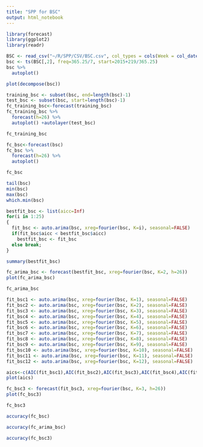 ```yaml
---
title: "SPP for BSC"
output: html_notebook
---
```


```r
library(forecast)
library(ggplot2)
library(readr)
```

```r
BSC <- read_csv("~/R/SPP/CSV/BSC.csv", col_types = cols(Week = col_date(format = "%Y-%m-%d")))
bsc <- ts(BSC[,2], freq=365.25/7, start=2015+219/365.25)
bsc %>%
  autoplot()
```

```r
plot(decompose(bsc))
```

```r
training_bsc <- subset(bsc, end=length(bsc)-1)
test_bsc <- subset(bsc, start=length(bsc)-1)
fc_training_bsc<-forecast(training_bsc)
fc_training_bsc %>%
  forecast(h=26) %>%
  autoplot() +autolayer(test_bsc)
```

```r
fc_training_bsc
```

```r
fc_bsc<-forecast(bsc)
fc_bsc %>%
  forecast(h=26) %>%
  autoplot()
```

```r
fc_bsc
```

```r
tail(bsc)
min(bsc)
max(bsc)
which.min(bsc)
```

```r
bestfit_bsc <- list(aicc=Inf)
for(i in 1:25)
{
  fit_bsc <- auto.arima(bsc, xreg=fourier(bsc, K=i), seasonal=FALSE)
  if(fit_bsc$aicc < bestfit_bsc$aicc)
    bestfit_bsc <- fit_bsc
  else break;
}
```

```r
summary(bestfit_bsc)
```

```r
fc_arima_bsc <- forecast(bestfit_bsc, xreg=fourier(bsc, K=2, h=26))
plot(fc_arima_bsc)
```

```r
fc_arima_bsc
```

```r
fit_bsc1 <- auto.arima(bsc, xreg=fourier(bsc, K=1), seasonal=FALSE)
fit_bsc2 <- auto.arima(bsc, xreg=fourier(bsc, K=2), seasonal=FALSE)
fit_bsc3 <- auto.arima(bsc, xreg=fourier(bsc, K=3), seasonal=FALSE)
fit_bsc4 <- auto.arima(bsc, xreg=fourier(bsc, K=4), seasonal=FALSE)
fit_bsc5 <- auto.arima(bsc, xreg=fourier(bsc, K=5), seasonal=FALSE)
fit_bsc6 <- auto.arima(bsc, xreg=fourier(bsc, K=6), seasonal=FALSE)
fit_bsc7 <- auto.arima(bsc, xreg=fourier(bsc, K=7), seasonal=FALSE)
fit_bsc8 <- auto.arima(bsc, xreg=fourier(bsc, K=8), seasonal=FALSE)
fit_bsc9 <- auto.arima(bsc, xreg=fourier(bsc, K=9), seasonal=FALSE)
fit_bsc10 <- auto.arima(bsc, xreg=fourier(bsc, K=10), seasonal=FALSE)
fit_bsc11 <- auto.arima(bsc, xreg=fourier(bsc, K=11), seasonal=FALSE)
fit_bsc12 <- auto.arima(bsc, xreg=fourier(bsc, K=12), seasonal=FALSE)
```

```r
aics<-c(AIC(fit_bsc1),AIC(fit_bsc2),AIC(fit_bsc3),AIC(fit_bsc4),AIC(fit_bsc5),AIC(fit_bsc6),AIC(fit_bsc7),AIC(fit_bsc8),AIC(fit_bsc9),AIC(fit_bsc10),AIC(fit_bsc11),AIC(fit_bsc12))
plot(aics)
```

```r
fc_bsc3 <- forecast(fit_bsc3, xreg=fourier(bsc, K=3, h=26))
plot(fc_bsc3)
```

```r
fc_bsc3
```

```r
accuracy(fc_bsc)
```

```r
accuracy(fc_arima_bsc)
```

```r
accuracy(fc_bsc3)
```